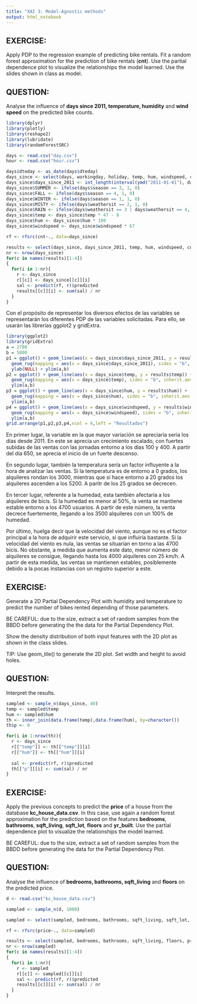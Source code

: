 ```yaml
---
title: "XAI 3: Model-Agnostic methods"
output: html_notebook
---
```


## EXERCISE:

Apply PDP to the regression example of predicting bike rentals. Fit a random forest approximation for the prediction of bike rentals (**cnt**). Use the partial dependence plot to visualize the relationships the model learned. Use the slides shown in class as model.  

## QUESTION:

Analyse the influence of **days since 2011, temperature, humidity** and **wind speed** on the predicted bike counts.


```r
library(dplyr)
library(plotly)
library(reshape2)
library(lubridate)
library(randomForestSRC)

days <- read.csv("day.csv")
hour <- read.csv("hour.csv")

days$dteday <- as_date(days$dteday)
days_since <- select(days, workingday, holiday, temp, hum, windspeed, cnt)
days_since$days_since_2011 <- int_length(interval(ymd("2011-01-01"), days$dteday)) / (3600*24)
days_since$SUMMER <- ifelse(days$season == 3, 1, 0)
days_since$FALL <- ifelse(days$season == 4, 1, 0)
days_since$WINTER <- ifelse(days$season == 1, 1, 0)
days_since$MISTY <- ifelse(days$weathersit == 2, 1, 0)
days_since$RAIN <- ifelse(days$weathersit == 3 | days$weathersit == 4, 1, 0)
days_since$temp <- days_since$temp * 47 - 8
days_since$hum <- days_since$hum * 100
days_since$windspeed <- days_since$windspeed * 67

rf <- rfsrc(cnt~., data=days_since)

results <- select(days_since, days_since_2011, temp, hum, windspeed, cnt)
nr <- nrow(days_since)
for(c in names(results)[1:4])
{
  for(i in 1:nr){
    r <- days_since
    r[[c]] <- days_since[[c]][i]
    sal <- predict(rf, r)$predicted
    results[[c]][i] <- sum(sal) / nr
  }
}


```

Con el propósito de representar los diversos efectos de las variables se representarán los diferentes PDP de las variables solicitadas. Para ello, se usarán las librerías ggplot2 y gridExtra.

```r
library(ggplot2)
library(gridExtra)
a = 2700
b = 5800
p1 = ggplot() + geom_line(aes(x = days_since$days_since_2011, y = results$days_since_2011)) +
  geom_rug(mapping = aes(x = days_since$days_since_2011), sides = "b", inherit.aes = F) + xlab("Days since 2011") +
  ylab(NULL) + ylim(a,b)
p2 = ggplot() + geom_line(aes(x = days_since$temp, y = results$temp)) +
  geom_rug(mapping = aes(x = days_since$temp), sides = "b", inherit.aes = F) + xlab("Temperature") + ylab(NULL) +
  ylim(a,b)
p3 = ggplot() + geom_line(aes(x = days_since$hum, y = results$hum)) +
  geom_rug(mapping = aes(x = days_since$hum), sides = "b", inherit.aes = F) + xlab("Humidity") + ylab(NULL) +
  ylim(a,b)
p4 = ggplot() + geom_line(aes(x = days_since$windspeed, y = results$windspeed)) +
  geom_rug(mapping = aes(x = days_since$windspeed), sides = "b", inherit.aes = F) + xlab("Windspeed") + ylab(NULL) +
  ylim(a,b)
grid.arrange(p1,p2,p3,p4,ncol = 4,left = "Resultados")
```

En primer lugar, la variable en la que mayor variación se apreciaría sería los días desde 2011. En este se aprecia un crecimiento escalado, con fuertes subidas de las ventas con las jornadas entorno a los días 100 y 400. A partir del día 650, se aprecia el inicio de un fuerte descenso.

En segundo lugar, también la temperatura sería un factor influyente a la hora de analizar las ventas. Si la temperatura es de entorno a 0 grados, los alquileres rondan los 3000, mientras que si hace entorno a 20 grados los alquileres ascenden a los 5200. A paritr de los 25 grados se decrecen.

En tercer lugar, referente a la humedad, esta también afectaría a los alquileres de bicis. Si la humedad es menor al 50%, la venta se mantiene estable entorno a los 4700 usuarios. A partir de este número, la venta decrece fuertemente, llegando a los 3500 alquileres con un 100% de humedad.

Por último, huelga decir que la velocidad del viento, aunque no es el factor principal a la hora de adquirir este servicio, si que influiría bastante. Si la velocidad del viento es nula, las ventas se situarían en torno a las 4700 bicis. No obstante, a medida que aumenta este dato, menor número de alquileres se consigue, llegando hasta los 4000 alquileres con 25 km/h. A partir de esta medida, las ventas se mantienen estables, posiblemente debido a la pocas instancias con un registro superior a este. 

## EXERCISE:

Generate a 2D Partial Dependency Plot with humidity and temperature to predict the number of bikes rented depending of those parameters.

BE CAREFUL: due to the size, extract a set of random samples from the BBDD before generating the the data for the Partial Dependency Plot. 

Show the density distribution of both input features with the 2D plot as shown in the class slides. 

TIP: Use geom_tile() to generate the 2D plot. Set width and height to avoid holes. 

## QUESTION:

Interpret the results.


```r

sampled <- sample_n(days_since, 40)
temp <- sampled$temp
hum <- sampled$hum
th <- inner_join(data.frame(temp),data.frame(hum), by=character())
th$p <- 0

for(i in 1:nrow(th)){
  r <- days_since
  r[["temp"]] <- th[["temp"]][i]
  r[["hum"]] <- th[["hum"]][i]
  
  sal <- predict(rf, r)$predicted
  th[["p"]][i] <- sum(sal) / nr
}

```


## EXERCISE:

Apply the previous concepts to predict the **price** of a house from the database **kc_house_data.csv**. In this case, use again a random forest approximation for the prediction based on the features **bedrooms**, **bathrooms**, **sqft_living**, **sqft_lot**, **floors** and **yr_built**. 
Use the partial dependence plot to visualize the relationships the model learned.

BE CAREFUL: due to the size, extract a set of random samples from the BBDD before generating the data for the Partial Dependency Plot. 

## QUESTION:

Analyse the influence of **bedrooms, bathrooms, sqft_living** and **floors** on the predicted price.


```r

d <- read.csv("kc_house_data.csv")

sampled <- sample_n(d, 1000)

sampled <- select(sampled, bedrooms, bathrooms, sqft_living, sqft_lot, floors, yr_built, price)

rf <- rfsrc(price~., data=sampled)

results <- select(sampled, bedrooms, bathrooms, sqft_living, floors, price)
nr <- nrow(sampled)
for(c in names(results)[1:4])
{
  for(i in 1:nr){
    r <- sampled
    r[[c]] <- sampled[[c]][i]
    sal <- predict(rf, r)$predicted
    results[[c]][i] <- sum(sal) / nr
  }
}

```

